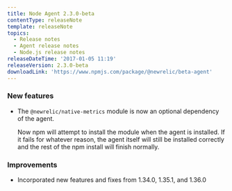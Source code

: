 ```yaml
---
title: Node Agent 2.3.0-beta
contentType: releaseNote
template: releaseNote
topics:
  - Release notes
  - Agent release notes
  - Node.js release notes
releaseDateTime: '2017-01-05 11:19'
releaseVersion: 2.3.0-beta
downloadLink: 'https://www.npmjs.com/package/@newrelic/beta-agent'
---
```


### New features

* The `@newrelic/native-metrics` module is now an optional dependency of the agent.

  Now npm will attempt to install the module when the agent is installed. If it fails for whatever reason, the agent itself will still be installed correctly and the rest of the npm install will finish normally.

### Improvements

* Incorporated new features and fixes from 1.34.0, 1.35.1, and 1.36.0
